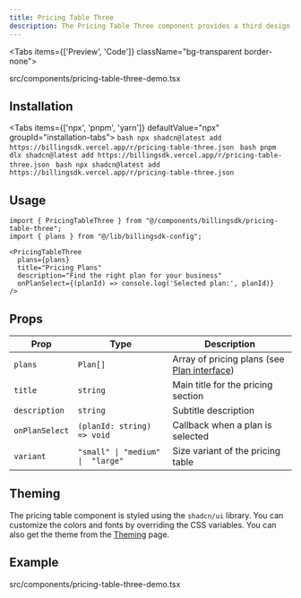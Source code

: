```yaml
---
title: Pricing Table Three
description: The Pricing Table Three component provides a third design option for pricing displays. You can use this component to display your pricing plans in a third way.  
---
```


<Tabs items={['Preview', 'Code']} className="bg-transparent border-none">
  <Tab value="Preview" className="border-none bg-transparent p-0 mt-3">
    <PreviewComponents registryName="pricing-table-three">
      <PricingTableThreeDemo />
    </PreviewComponents>
  </Tab>

  <Tab value="Code" className="mt-3">
    <include cwd lang="tsx" meta='title="src/components/pricing-table-three-demo.tsx"'>src/components/pricing-table-three-demo.tsx</include>
  </Tab>  
</Tabs>

## Installation

<Tabs items={['npx', 'pnpm', 'yarn']} defaultValue="npx" groupId="installation-tabs">
  <Tab value="npx">
    ```bash
    npx shadcn@latest add https://billingsdk.vercel.app/r/pricing-table-three.json
    ``` 
  </Tab>
  <Tab value="pnpm">
    ```bash
    pnpm dlx shadcn@latest add https://billingsdk.vercel.app/r/pricing-table-three.json
    ```
  </Tab>
  <Tab value="yarn">
    ```bash
    npx shadcn@latest add https://billingsdk.vercel.app/r/pricing-table-three.json
    ```
  </Tab>
</Tabs>

## Usage

```tsx
import { PricingTableThree } from "@/components/billingsdk/pricing-table-three";
import { plans } from "@/lib/billingsdk-config";

<PricingTableThree 
  plans={plans}
  title="Pricing Plans"
  description="Find the right plan for your business"
  onPlanSelect={(planId) => console.log('Selected plan:', planId)}
/>
```

## Props

| Prop | Type | Description |
|------|------|-------------|
| `plans` | `Plan[]` | Array of pricing plans (see [Plan interface](/docs/interfaces#plan-interface)) |
| `title` | `string` | Main title for the pricing section |
| `description` | `string` | Subtitle description |
| `onPlanSelect` | `(planId: string) => void` | Callback when a plan is selected |
| `variant` | `"small" \| "medium" \|  "large"` | Size variant of the pricing table |

## Theming

The pricing table component is styled using the `shadcn/ui` library. You can customize the colors and fonts by overriding the CSS variables. You can also get the theme from the [Theming](/docs/theming) page.


## Example
<include cwd lang="tsx" meta='title="src/components/pricing-table-three-demo.tsx"'>src/components/pricing-table-three-demo.tsx</include>
